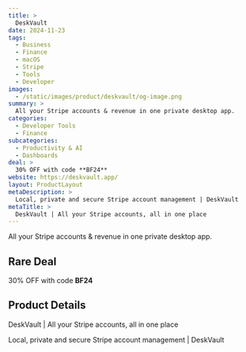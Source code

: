 ```yaml
---
title: >
  DeskVault
date: 2024-11-23
tags:
  - Business
  - Finance
  - macOS
  - Stripe
  - Tools
  - Developer
images:
  - /static/images/product/deskvault/og-image.png
summary: >
  All your Stripe accounts & revenue in one private desktop app.
categories:
  - Developer Tools
  - Finance
subcategories:
  - Productivity & AI
  - Dashboards
deal: >
  30% OFF with code **BF24**
website: https://deskvault.app/
layout: ProductLayout
metaDescription: >
  Local, private and secure Stripe account management | DeskVault
metaTitle: >
  DeskVault | All your Stripe accounts, all in one place
---
```

All your Stripe accounts & revenue in one private desktop app.

## Rare Deal

30% OFF with code **BF24**

## Product Details
DeskVault | All your Stripe accounts, all in one place

Local, private and secure Stripe account management | DeskVault
